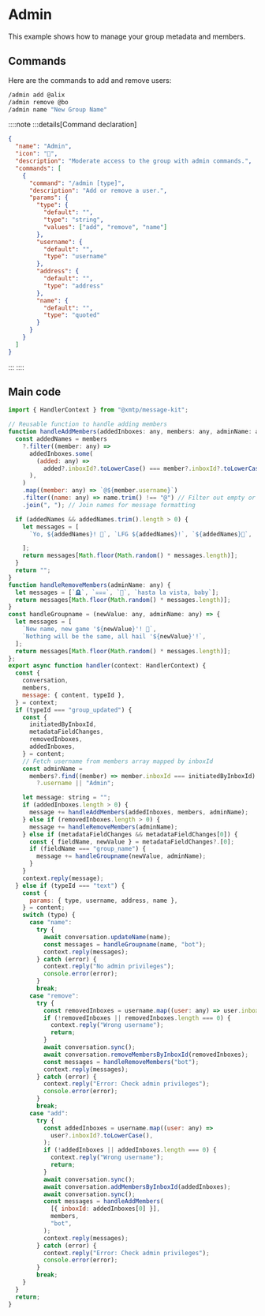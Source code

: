 # Admin

This example shows how to manage your group metadata and members.

## Commands

Here are the commands to add and remove users:

```bash [cmd]
/admin add @alix
/admin remove @bo
/admin name "New Group Name"
```

::::note
:::details[Command declaration]

```json
{
  "name": "Admin",
  "icon": "🔐",
  "description": "Moderate access to the group with admin commands.",
  "commands": [
    {
      "command": "/admin [type]",
      "description": "Add or remove a user.",
      "params": {
        "type": {
          "default": "",
          "type": "string",
          "values": ["add", "remove", "name"]
        },
        "username": {
          "default": "",
          "type": "username"
        },
        "address": {
          "default": "",
          "type": "address"
        },
        "name": {
          "default": "",
          "type": "quoted"
        }
      }
    }
  ]
}
```

:::
::::

## Main code

```jsx [src/handler/admin.ts]
import { HandlerContext } from "@xmtp/message-kit";

// Reusable function to handle adding members
function handleAddMembers(addedInboxes: any, members: any, adminName: any) {
  const addedNames = members
    ?.filter((member: any) =>
      addedInboxes.some(
        (added: any) =>
          added?.inboxId?.toLowerCase() === member?.inboxId?.toLowerCase(),
      ),
    )
    .map((member: any) => `@${member.username}`)
    .filter((name: any) => name.trim() !== "@") // Filter out empty or undefined usernames
    .join(", "); // Join names for message formatting

  if (addedNames && addedNames.trim().length > 0) {
    let messages = [
      `Yo, ${addedNames}! 🫡`, `LFG ${addedNames}!`, `${addedNames}🤝`,

    ];
    return messages[Math.floor(Math.random() * messages.length)];
  }
  return "";
}
function handleRemoveMembers(adminName: any) {
  let messages = [`🪦`, `☠️☠️☠️`, `👻`, `hasta la vista, baby`];
  return messages[Math.floor(Math.random() * messages.length)];
}
const handleGroupname = (newValue: any, adminName: any) => {
  let messages = [
    `New name, new game '${newValue}'! 📝`,
    `Nothing will be the same, all hail '${newValue}'!`,
  ];
  return messages[Math.floor(Math.random() * messages.length)];
};
export async function handler(context: HandlerContext) {
  const {
    conversation,
    members,
    message: { content, typeId },
  } = context;
  if (typeId === "group_updated") {
    const {
      initiatedByInboxId,
      metadataFieldChanges,
      removedInboxes,
      addedInboxes,
    } = content;
    // Fetch username from members array mapped by inboxId
    const adminName =
      members?.find((member) => member.inboxId === initiatedByInboxId)
        ?.username || "Admin";

    let message: string = "";
    if (addedInboxes.length > 0) {
      message += handleAddMembers(addedInboxes, members, adminName);
    } else if (removedInboxes.length > 0) {
      message += handleRemoveMembers(adminName);
    } else if (metadataFieldChanges && metadataFieldChanges[0]) {
      const { fieldName, newValue } = metadataFieldChanges?.[0];
      if (fieldName === "group_name") {
        message += handleGroupname(newValue, adminName);
      }
    }
    context.reply(message);
  } else if (typeId === "text") {
    const {
      params: { type, username, address, name },
    } = content;
    switch (type) {
      case "name":
        try {
          await conversation.updateName(name);
          const messages = handleGroupname(name, "bot");
          context.reply(messages);
        } catch (error) {
          context.reply("No admin privileges");
          console.error(error);
        }
        break;
      case "remove":
        try {
          const removedInboxes = username.map((user: any) => user.inboxId);
          if (!removedInboxes || removedInboxes.length === 0) {
            context.reply("Wrong username");
            return;
          }
          await conversation.sync();
          await conversation.removeMembersByInboxId(removedInboxes);
          const messages = handleRemoveMembers("bot");
          context.reply(messages);
        } catch (error) {
          context.reply("Error: Check admin privileges");
          console.error(error);
        }
        break;
      case "add":
        try {
          const addedInboxes = username.map((user: any) =>
            user?.inboxId?.toLowerCase(),
          );
          if (!addedInboxes || addedInboxes.length === 0) {
            context.reply("Wrong username");
            return;
          }
          await conversation.sync();
          await conversation.addMembersByInboxId(addedInboxes);
          await conversation.sync();
          const messages = handleAddMembers(
            [{ inboxId: addedInboxes[0] }],
            members,
            "bot",
          );
          context.reply(messages);
        } catch (error) {
          context.reply("Error: Check admin privileges");
          console.error(error);
        }
        break;
    }
  }
  return;
}
```
